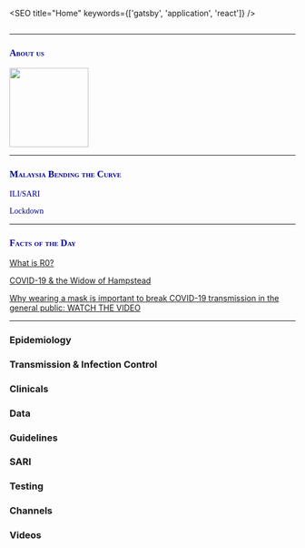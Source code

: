 

<SEO title="Home" keywords={['gatsby', 'application', 'react']} />

<div style={{ maxWidth: '920px', marginBottom: '1.45rem' }}>
  <Image /></div>

***

<h3 style="font-family:Optima; color: darkblue; font-variant: small-caps; font-weight: bold;"><Link to="/aboutus/">About us</Link></h3><img src={`../../aaims_logo.jpeg`} 
         alt=""
         width="139" />

***

<h3><p style="font-family:Optima; color: darkblue; font-variant: small-caps; font-weight: bold;">Malaysia Bending the Curve</p></h3>
 
<p style="font-family:Galliard; color: darkblue;"><Link to="/ILI_SARI/">ILI/SARI</Link></p>
<div></div>

<p style="font-family:Galliard; color: darkblue;"><Link to="/lockdown/">Lockdown</Link></p>
<div></div>

***

<h3><p style="font-family:Optima; color: darkblue; font-variant: small-caps; font-weight: bold;">Facts of the Day</p></h3>

[What is R0?](https://www.cebm.net/covid-19/when-will-it-be-over-an-introduction-to-viral-reproduction-numbers-r0-and-re/)

[COVID-19 & the Widow of Hampstead](https://www.cebm.net/covid-19/covid-19-the-widow-of-hampstead-revisited/)

[Why wearing a mask is important to break COVID-19 transmission in the general public: WATCH THE VIDEO](https://www.nejm.org/doi/full/10.1056/NEJMc2007800?query=featured_coronavirus)

***

<h3><Link to="/epid/">Epidemiology</Link></h3>
<div></div>

<h3><Link to="/transmit/">Transmission & Infection Control</Link></h3>
<div></div>

<h3><Link to="/clinicals/">Clinicals</Link></h3>
<div></div>

<h3><Link to="/data/">Data</Link></h3>
<div></div>

<h3><Link to="/guidelines/">Guidelines</Link></h3>
<div></div>

<h3><Link to="/SARI/">SARI</Link></h3>
<div></div>

<h3><Link to="/testing/">Testing</Link></h3>
<div></div>

<h3><Link to="/channels/">Channels</Link></h3>
<div></div>

<h3><Link to="../videos/">Videos</Link></h3>
<div></div>
